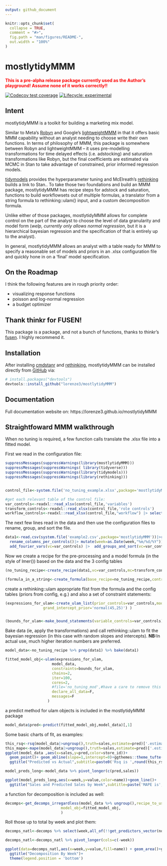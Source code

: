 ```yaml
---
output: github_document
---
```


<!-- README.md is generated from README.Rmd. Please edit that file -->

```r
knitr::opts_chunk$set(
  collapse = TRUE,
  comment = "#>",
  fig.path = "man/figures/README-",
  out.width = "100%"
)
```

# mostlytidyMMM
<span style="color: red;">
**This is a pre-alpha release package currently used as the Author's playground! ** 
**Assume none of it works correctly!!**
</span>

<!-- badges: start -->
[![Codecov test coverage](https://codecov.io/gh/lorenze3/mostlytidyMMM/branch/main/graph/badge.svg)](https://app.codecov.io/gh/lorenze3/mostlytidyMMM?branch=main)
[![Lifecycle: experimental](https://img.shields.io/badge/lifecycle-experimental-orange.svg)](https://lifecycle.r-lib.org/articles/stages.html#experimental)
<!-- badges: end -->

## Intent

mostlytidyMMM is a toolkit for building a marketing mix model.  

Similar to Meta's [Robyn](https://facebookexperimental.github.io/Robyn/) and Google's [lightweightMMM](https://github.com/google/lightweight_mmm) in that it offers basic MMM capability without an analyst needing to choose write their own functions.  In terms of philosophy of MMM, this package is somewhere between Robyn and lightweightMMM -- it uses pre-modelling transformations for time delayed effects (i.e. adstocking) and saturation transformations like Robyn, but the final coefficients are estimated via MCMC in Stan to take advantage of constrained, prior informed regression models.

[tidymodels](https://github.com/tidymodels/tidymodels) provides the hyperparameter tuning and McElreath's [rethinking](https://github.com/rmcelreath/rethinking) builds a link to Stan..  To take those two foundations and build an MMM package, mostlytidyMMM has recipe steps for adstock and saturation, functions to build workflowsets out of multiple formulas, a translator from a string formula to rethinking::ulam() input, and a custom decomposition formula.

Unlike either of those packages, mostlytidyMMM allows for complete control on the part of the analyst to choose the level of data granularity and model form (*welp, currently only allows normal regression*, but it is a hierarchical bayesian regression and the specification of that is entirely up to the analyst).

In general, mostlytidyMMM allows an analyst with a table ready for MMM to specify a reasonable set of models and priors in an .xlsx configuration file and quickly hone in on a 'final' model specification.

## On the Roadmap

I think the following features are in rough priority order:

* visualizing response functions
* poisson and log-normal regression
* a budget optimizer

## Thank thinkr for FUSEN!

This package is a package, and not a bunch of functions, thanks to thinkr's [fusen](https://thinkr-open.github.io/fusen/).  I highly recommend it.

## Installation

After installing [cmdstanr](https://mc-stan.org/cmdstanr/) and [rethinking](https://github.com/rmcelreath/rethinking), mostlytidyMMM can be installed directly from [GitHub](https://github.com/) via:

``` r
# install.packages("devtools")
devtools::install_github("lorenze3/mostlytidyMMM")
```

## Documentation

Full documentation website on: https://lorenze3.github.io/mostlytidyMMM

## Straightfoward MMM walkthrough

When no tuning is required, a few function calls translate the .xlsx file into a fitted model.

First we read in the configuration file:
```r
suppressMessages(suppressWarnings(library(mostlytidyMMM)))
suppressMessages(suppressWarnings( library(tidyverse)))
suppressMessages(suppressWarnings(library(tidymodels)))
suppressMessages(suppressWarnings(library(rethinking)))


control_file<-system.file('no_tuning_example.xlsx',package='mostlytidyMMM')

#get each relevant table of the control file:
var_controls<-readxl::read_xlsx(control_file,'variables')
transform_controls<-readxl::read_xlsx(control_file,'role controls')
workflow_controls<-readxl::read_xlsx(control_file,"workflow") |> select(-desc)
```



The next few lines read in the data and then use the configuration files to rename, group, and sort the file.
```r
data1<-read.csv(system.file('example2.csv',package='mostlytidyMMM'))|>rename_columns_per_controls(variable_controls=var_controls)|>
  rename_columns_per_controls()|> mutate(week=as.Date(week,"%m/%d/%Y"))|>
  add_fourier_vars(vc=var_controls) |>  add_groups_and_sort(vc=var_controls) 
```

Now we create a recipe for the pre-processing  and a model formula (in the style of lmer()) based on the data and the 3 config tables

```r
(no_tuning_recipe<-create_recipe(data1,vc=var_controls,mc=transform_controls,wc=workflow_controls))

(formula_in_a_string<-create_formula(base_recipe=no_tuning_recipe,control=workflow_controls))
```

create a rethinking::ulam appropriate flist from the formula and the config tables (priors from config, e.g.) and also a set of constraint statements:

```r
(expressions_for_ulam<-create_ulam_list(prior_controls=var_controls,model_formula=formula_in_a_string,
                 grand_intercept_prior='normal(45,25)') )


(bounds_for_ulam<-make_bound_statements(variable_controls=var_controls))
```


Bake data (ie, apply the transformations) and call rethinking::ulam to fit the bayesian regression (in this case with random slopes and intercepts).  **NB:**In actual use, much higher iteration numbers are preferred.

```r
model_data<-no_tuning_recipe %>% prep(data1) %>% bake(data1)

fitted_model_obj<-ulam(expressions_for_ulam, 
                     model_data,
                     constraints=bounds_for_ulam,
                     chains=2,
                     iter=100,
                     cores=2,
                     #file='no_tuning_mod',#have a care to remove this if you want to resample!
                     declare_all_data=F,
                     messages=F
                   )

```

a predict method for ulam objects is included in the mostlytidyMMM package
```r
model_data$pred<-predict(fitted_model_obj,model_data)[,1]

```

Some basic charts of fit, as examples:
```r
this_rsq<-rsq(model_data|>ungroup(),truth=sales,estimate=pred)['.estimate'] %>% unlist()
this_mape<-mape(model_data|>ungroup(),truth=sales,estimate=pred)['.estimate'] %>% unlist()
ggplot(model_data ,aes(x=sales,y=pred,color=store_id))+
  geom_point()+ geom_abline(slope=1,intercept=0)+ggthemes::theme_tufte()+
  ggtitle("Predicted vs Actual",subtitle=paste0('Rsq is ',round(this_rsq,2)))
```

```r
model_preds_long<-model_data %>% pivot_longer(c(pred,sales))

ggplot(model_preds_long,aes(x=week,y=value,color=name))+geom_line()+
  ggtitle("Sales and Predicted Sales by Week",subtitle=paste('MAPE is',round(this_mape)))
```


a function for decomposition is included as well:
```r
decomps<-get_decomps_irregardless(model_data %>% ungroup(),recipe_to_use=no_tuning_recipe,
                         model_obj=fitted_model_obj,
                         )
```


Roll those up to total by week and plot them:
```r
decomps_natl<-decomps %>% select(week,all_of(!!get_predictors_vector(no_tuning_recipe))) %>% group_by(week) %>% summarise(across(where(is.numeric),sum))

decomps_natl<-decomps_natl %>% pivot_longer(cols=c(-week))

ggplot(data=decomps_natl,aes(x=week,y=value,fill=name)) + geom_area()+ggthemes::theme_tufte()+
  ggtitle("Decomposition By Week")+
  theme(legend.position = 'bottom')
```
          



